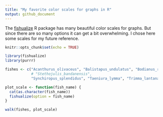 ```yaml
---
title: "My favorite color scales for graphs in R"
output: github_document
---
```


The [fishualize](https://github.com/nschiett/fishualize) R package has many beautiful color scales for graphs. But since there are so many options it can get a bit overwhelming. I chose here some scales for my future reference.


```r
knitr::opts_chunk$set(echo = TRUE)

library(fishualize)
library(purrr)
```


```r
fishes <- c("Acanthurus_olivaceus", "Balistapus_undulatus", "Bodianus_rufus", "Callanthias_australis", "Centropyge_loricula", "Cephalopholis_argus", "Chlorurus_microrhinos", "Chromis_vanderbilti", "Cirrhilabrus_solorensis", "Cirrhilabrus_tonozukai", "Clepticus_parrae", "Coryphaena_hippurus", "Gramma_loreto", "Halichoeres_garnoti", "Holacanthus_ciliaris", "Hypsypops_rubicundus", "Oncorhynchus_nerka", "Parupeneus_insularis", "Pomacanthus_imperator", "Pseudocheilinus_tetrataenia", "Scarus_globiceps", "Scarus_quoyi", "Sparisoma_viride", "Stegastes_nigricans",
            # "Stethojulis_bandanensis",
            "Synchiropus_splendidus", "Taeniura_lymma", "Trimma_lantana", "Variola_louti", "Zanclus_cornutus")

plot_scale <- function(fish_name) {
  cat(as.character(fish_name))
  fishualize(option = fish_name)
}

walk(fishes, plot_scale)
```